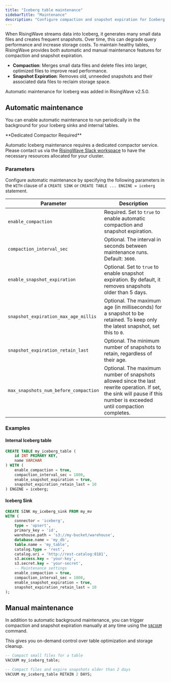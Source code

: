 ```yaml
---
title: "Iceberg table maintenance"
sidebarTitle: "Maintenance"
description: "Configure compaction and snapshot expiration for Iceberg sinks and internal tables in RisingWave."
---
```


When RisingWave streams data into Iceberg, it generates many small data files and creates frequent snapshots. Over time, this can degrade query performance and increase storage costs. To maintain healthy tables, RisingWave provides both automatic and manual maintenance features for compaction and snapshot expiration.

- **Compaction**: Merges small data files and delete files into larger, optimized files to improve read performance.
- **Snapshot Expiration**: Removes old, unneeded snapshots and their associated data files to reclaim storage space.

<Note>
Automatic maintenance for Iceberg was added in RisingWave v2.5.0.
</Note>

## Automatic maintenance

You can enable automatic maintenance to run periodically in the background for your Iceberg sinks and internal tables.

<Warning>
**Dedicated Compactor Required**

Automatic Iceberg maintenance requires a dedicated compactor service. Please contact us via the [RisingWave Slack workspace](https://www.risingwave.com/slack) to have the necessary resources allocated for your cluster.
</Warning>

### Parameters

Configure automatic maintenance by specifying the following parameters in the `WITH` clause of a `CREATE SINK` or `CREATE TABLE ... ENGINE = iceberg` statement.

| Parameter | Description |
|---|---|
| `enable_compaction` | Required. Set to `true` to enable automatic compaction and snapshot expiration. |
| `compaction_interval_sec` | Optional. The interval in seconds between maintenance runs. Default: `3600`. |
| `enable_snapshot_expiration` | Optional. Set to `true` to enable snapshot expiration. By default, it removes snapshots older than 5 days. |
| `snapshot_expiration_max_age_millis` | Optional. The maximum age (in milliseconds) for a snapshot to be retained. To keep only the latest snapshot, set this to `0`. |
| `snapshot_expiration_retain_last` | Optional. The minimum number of snapshots to retain, regardless of their age. |
| `max_snapshots_num_before_compaction` | Optional. The maximum number of snapshots allowed since the last rewrite operation. If set, the sink will pause if this number is exceeded until compaction completes. |

### Examples

#### Internal Iceberg table

```sql
CREATE TABLE my_iceberg_table (
    id INT PRIMARY KEY, 
    name VARCHAR
) WITH (
    enable_compaction = true, 
    compaction_interval_sec = 1800, 
    enable_snapshot_expiration = true,
    snapshot_expiration_retain_last = 10
) ENGINE = iceberg;
```

#### Iceberg Sink

```sql
CREATE SINK my_iceberg_sink FROM my_mv
WITH (
    connector = 'iceberg',
    type = 'upsert',
    primary_key = 'id',
    warehouse.path = 's3://my-bucket/warehouse',
    database.name = 'my_db',
    table.name = 'my_table',
    catalog.type = 'rest',
    catalog.uri = 'http://rest-catalog:8181',
    s3.access.key = 'your-key',
    s3.secret.key = 'your-secret',
    -- Maintenance settings
    enable_compaction = true, 
    compaction_interval_sec = 1800, 
    enable_snapshot_expiration = true,
    snapshot_expiration_retain_last = 10
);
```

## Manual maintenance

In addition to automatic background maintenance, you can trigger compaction and snapshot expiration manually at any time using the [`VACUUM`](/sql/commands/sql-vacuum) command.

This gives you on-demand control over table optimization and storage cleanup.

```sql
-- Compact small files for a table
VACUUM my_iceberg_table;

-- Compact files and expire snapshots older than 2 days
VACUUM my_iceberg_table RETAIN 2 DAYS;
```

